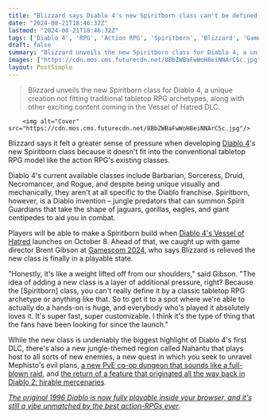 ```yaml
---
title: "Blizzard says Diablo 4's new Spiritborn class can't be defined 'by a classic tabletop RPG archetype,' and that means there was 'a layer of additional pressure' to its development"
date: "2024-08-21T18:46:32Z"
lastmod: "2024-08-21T18:46:32Z"
tags: ['Diablo 4', 'RPG', 'Action RPG', 'Spiritborn', 'Blizzard', 'Gamescom 2024', 'Barbarian', 'Sorceress', 'Druid', 'Necromancer', 'Rogue']
draft: false
summary: "Blizzard unveils the new Spiritborn class for Diablo 4, a unique creation not fitting traditional tabletop RPG archetypes, along with other exciting content coming in the Vessel of Hatred DLC."
images: ["https://cdn.mos.cms.futurecdn.net/8BbZWBaFwWoH8eiNNArC5c.jpg"]
layout: PostSimple
---
```

> Blizzard unveils the new Spiritborn class for Diablo 4, a unique creation not fitting traditional tabletop RPG archetypes, along with other exciting content coming in the Vessel of Hatred DLC.


        <img alt="Cover" src="https://cdn.mos.cms.futurecdn.net/8BbZWBaFwWoH8eiNNArC5c.jpg"/>
        
Blizzard says it felt a greater sense of pressure when developing [Diablo 4](https://www.gamesradar.com/diablo-4-guide/)'s new Spiritborn class because it doesn't fit into the conventional tabletop RPG model like the action RPG's existing classes.

Diablo 4's current available classes include Barbarian, Sorceress, Druid, Necromancer, and Rogue, and despite being unique visually and mechanically, they aren't at all specific to the Diablo franchise. Spiritborn, however, is a Diablo invention – jungle predators that can summon Spirit Guardians that take the shape of jaguars, gorillas, eagles, and giant centipedes to aid you in combat.

Players will be able to make a Spiritborn build when [Diablo 4's Vessel of Hatred](https://www.gamesradar.com/diablo-4-dlc/) launches on October 8. Ahead of that, we caught up with game director Brent Gibson at [Gamescom 2024](https://www.gamesradar.com/games/gamescom-opening-night-live-live-coverage-2024-everything-announced/), who says Blizzard is relieved the new class is finally in a playable state.

"Honestly, it's like a weight lifted off from our shoulders," said Gibson. "The idea of adding a new class is a layer of additional pressure, right? Because the [Spiritborn] class, you can't really define it by a classic tabletop RPG archetype or anything like that. So to get it to a spot where we're able to actually do a hands-on is huge, and everybody who's played it absolutely loves it. It's super fast, super customizable. I think it's the type of thing that the fans have been looking for since the launch."

While the new class is undeniably the biggest highlight of Diablo 4's first DLC, there's also a new jungle-themed region called Nahantu that plays host to all sorts of new enemies, a new quest in which you seek to unravel Mephisto's evil plans, [a new PvE co-op dungeon that sounds like a full-blown raid](https://www.gamesradar.com/games/diablo/diablo-4-vessel-of-hatred-is-getting-a-new-pve-co-op-dungeon-that-sounds-like-a-full-blown-raid/), and [the return of a feature that originated all the way back in Diablo 2: hirable mercenaries](https://www.gamesradar.com/games/diablo/diablo-4-vessel-of-hatred-revives-the-action-rpg-series-24-year-old-tradition-of-letting-you-hire-mercenaries-to-fight-alongside-you/). 

[<em>The original 1996 Diablo is now fully playable inside your browser, and it's still a vibe unmatched by the best action-RPGs ever</em>](https://www.gamesradar.com/games/action-rpg/the-original-1996-diablo-is-now-fully-playable-inside-your-browser-and-its-still-a-vibe-unmatched-by-the-best-action-rpgs-ever/).
        